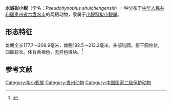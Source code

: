 {{Speciesbox
| name = 水城拟小鲵
| image = 
| status = CR
| status_system = IUCN3.1
| status_ref = <ref name=iucn>{{IUCN|authors=IUCN SSC Amphibian Specialist Group|year=2020|id=136191|title=''Pseudohynobius shuichengensis''|page =e.T136191A63875579|access-date=2021-04-08}}</ref>
| genus = Pseudohynobius
| species = shuichengensis
| authority = Tian, Li et Gu, 2006
}}
'''水城拟小鲵'''（学名：''Pseudohynobius shuichengensis''）一种分布于[[中华人民共和国|中华人民共和国]][[贵州省|贵州省]][[六盘水市|六盘水市]]的两栖动物，隶属于[[小鲵科|小鲵科]][[拟小鲵属|拟小鲵属]]。
==形态特征==
雄鲵全长177.7～209.9毫米，雌鲵182.5～213.2毫米。头部钝圆，躯干圆柱状，四肢较长。体背紫褐色，无异色斑块。<ref>{{cite journal |author1=田应洲，李松，谷晓明 |title=拟小鲵属(有尾目:小鲵科)一新种——水城拟小鲵[J] |journal=《动物学报》 |date=2006 |volume=52 |issue=3 |pages=522-527 |DOI=10.3969/j.issn.1674-5507.2006.03.013 |url=https://www.ixueshu.com/document/d2ef2e3ca188c3e14d8a2aa20294c7e8318947a18e7f9386.html |accessdate=2021-04-08 |archive-date=2021-04-20 |archive-url=https://web.archive.org/web/20210420154044/https://www.ixueshu.com/document/d2ef2e3ca188c3e14d8a2aa20294c7e8318947a18e7f9386.html |dead-url=no }}</ref>

==参考文献==
{{reflist}}

{{Taxonbar|from=Q2384330}}
[[Category:拟小鲵属|Category:拟小鲵属]]
[[Category:贵州动物|Category:贵州动物]]
[[Category:中国国家二级保护动物|Category:中国国家二级保护动物]]